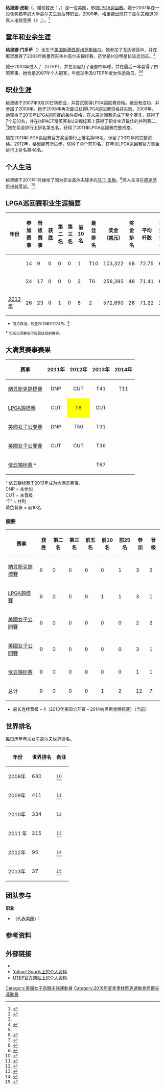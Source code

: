 {{Infobox golfer
| name              = 格里娜·皮勒<br />
{{lang|en|Gerina Piller}}
| image             = Gerina Piller cropped.jpg
| imagesize         = 
| caption           = 
| fullname          = {{lang|en|Gerina Piller}}
| nickname          = 
| birth_date        = {{Birth date and age|mf=yes|1985|3|29}}
| birth_place       = {{USA}}[[新墨西哥州|新墨西哥州]][[羅斯維爾_(新墨西哥州)|罗斯维尔]]
| death_date        = <!-- {{Death date and age|mf=yes|YYYY|MM|DD|1985|3|29}} -->
| death_place       = 
| height            = {{height|ft=5|in=7}}
| weight            = 
| nationality       = {{USA}}
| residence         = {{USA}}[[德克萨斯州|德克萨斯州]][[普莱诺_(得克萨斯州)|普莱诺]]
| spouse            = [[马丁·皮勒|马丁·皮勒]]（自2011年）
| partner           = 
| children          = 
| college           = {{tsl|en|University of Texas at El Paso|德克萨斯大学艾尔帕索分校}}<br />（2007年毕业）
| yearpro           = 2007年
| retired           = <!-- Year retired -->
| tour              = [[美國女子職業高爾夫協會|LPGA巡回赛]]（{{tsl|en|2010 LPGA Tour|2010年LPGA巡回赛|2010年}}加入）
| extour            = {{tsl|en|Futures Tour|未来巡回赛}}（2007年-2010年）
| prowins           = 0
| lpgawins          = <!-- LPGA Tour wins -->
| letwins           = <!-- Number of Ladies European Tour wins -->
| jlpgawins         = <!-- LPGA of Japan Tour wins -->
| klpgawins         = <!-- LPGA of Korea Tour wins -->
| lagtwins          = <!-- Number of Ladies Asian Golf Tour wins -->
| alpgwins          = <!-- Number of ALPG Tour wins -->
| futwins           = <!-- Number of Futures Tour wins -->
| otherwins         = <!-- other wins -->
| majorwins         = <!-- major wins -->
| nabisco           = T11：2014年
| lpga              = T6：{{tsl|en|2012 LPGA Championship|2012年LPGA锦标赛|2012年}}
| wusopen           = T31：2013年
| wbritopen         = T36：2013年
| evian             = T67：2013年
| wghofid           = <!-- World Golf Hall of Fame member ID -->
| wghofyear         = <!-- World Golf Hall of Fame year inducted -->
| award1            = 
| year1             =
| award2            = 
| year2             =
| awardssection     = <!-- location of awards page or section -->
}}
'''格里娜·皮勒'''（{{lang-en|'''Gerina Piller'''}}，婚前姓氏：{{lang|en|Mendoza}}，{{bd|1985年|3月29日}}）是一位美国{{tsl|en|professional golfer|女子职业高尔夫球手}}，参加[[美國女子職業高爾夫協會|LPGA巡回赛]]。她于2007年在一段获奖颇丰的{{tsl|en|University of Texas El Paso|德克萨斯大学艾尔帕索分校}}大学高尔夫生涯后转职业。2009年，格里娜出现在了[[高尔夫频道|高尔夫频道]]的真人电视竞赛《{{tsl|en|The_Big_Break#Big_Break_Prince_Edward_Island|高球高手}}》上。<ref name="bigbreak-video">{{cite web |work=[[The_Golf_Channel|The Golf Channel]] |url=http://www.golfchannel.com/media/big-break-prince-edward-island-gerina-mendoza/ |title=Big Break Prince Edward Island - Gerina Mendoza |accessdate=2013年7月30日 |archive-url=https://web.archive.org/web/20130606052620/http://www.golfchannel.com/media/big-break-prince-edward-island-gerina-mendoza/ |archive-date=2013年6月6日 |dead-url=yes }}</ref>

==童年和业余生涯==
'''格里娜·门多萨'''（{{lang-en|'''Gerina Mendoza'''}}）出生于[[美国|美国]][[新墨西哥州|新墨西哥州]][[羅斯維爾_(新墨西哥州)|罗斯维尔]]。她参加了戈达德高中，并在那里赢得了2003年新墨西哥州州高尔夫锦标赛，还曾是州全明星排球运动员。<ref name="utepbio">{{cite web |publisher=University of Texas El Paso |url=http://www.utepathletics.com/sports/w-golf/mtt/mendoza_gerina00.html |title=UTEP Athletics official biography |accessdate=2013年7月30日 |archive-url=https://web.archive.org/web/20140714200526/http://www.utepathletics.com/sports/w-golf/mtt/mendoza_gerina00.html |archive-date=2014年7月14日 |dead-url=yes }}</ref>

她于2003年进入了{{tsl|en|University of Texas at El Paso|德克萨斯大学艾尔帕索分校}}（UTEP），并在那里打了全部四年球，并在最后一年赢得了四项赛事。她曾是2007年{{tsl|en|Conference USA|USA联盟}}个人冠军，年度球手及UTEP年度女性运动员。<ref name="utepbio" /><ref name="lpga profile">{{cite web |publisher=LPGA |url=http://www.lpga.com/golf/players/p/gerina-piller/bio.aspx |title=LPGA Profile |accessdate=2013年7月30日 |archive-date=2013年8月22日 |archive-url=https://web.archive.org/web/20130822065855/http://www.lpga.com/golf/players/p/gerina-piller/bio.aspx |dead-url=no }}</ref>

==职业生涯==
格里娜于2007年9月20日转职业，并尝试获得LPGA巡回赛资格。她没有成功，并参加了2008年{{tsl|en|Futures Tour|未来巡回赛}}。她于2008年再次尝试获得LPGA巡回赛资格并失败。2009年，她获得了2010年LPGA巡回赛的条件资格，在未来巡回赛完成了整个赛季，获得了7个前10名，并在iMPACT精英赛和USI锦标赛上获得了职业生涯最佳的并列第二。<ref name="lpga profile"/>她在{{tsl|en|2010 Duramed FUTURES Tour|2010年未来巡回赛}}奖金排行上排名第五名，获得了2011年LPGA巡回赛完整资格。

她在2011年LPGA巡回赛官方奖金排行上排名第68名，保留了2012年的完整资格。2012年，格里娜有所进步，获得了两个前10名，在年末LPGA巡回赛官方奖金排行上排名第48名。

==个人生活==
格里娜于2011年1月嫁给了同为职业高尔夫球手的[[马丁·皮勒|马丁·皮勒]]。<ref name="si">{{cite magazine |magazine=Sports Illustrated |url=http://sportsillustrated.cnn.com/vault/article/magazine/MAG1185998/ |title=Hearts of Texas |first1=Gerina |last1=Mendoza |first2=Martin |last2=Piller |date=2011年5月23日 |accessdate=2013年7月30日}}</ref>两人生活在[[德克萨斯州|德克萨斯州]][[普莱诺_(得克萨斯州)|普莱诺]]。<ref name="lpga-marriage">{{cite web |publisher=LPGA |url=http://www.lpga.com/golf/blogs/2011/2/pros-mendoza--piller-tie-the-knot-in-texas.aspx |title=Pros Mendoza, Piller Tie the Knot in Texas |accessdate=2013年7月31日 |archive-date=2013年6月15日 |archive-url=https://web.archive.org/web/20130615105524/http://www.lpga.com/golf/blogs/2011/2/pros-mendoza--piller-tie-the-knot-in-texas.aspx |dead-url=no }}</ref><ref name="plano">{{cite news |work=The Dallas Morning News |first=Bill |last=Nichols |url=http://www.dallasnews.com/sports/golf/headlines/20130423-nichols-plano-couple-martin-and-gerina-piller-stay-on-course-while-forging-pro-careers.ece |title=Nichols: Plano couple Martin and Gerina Piller stay on course while forging pro careers |date=2013年4月23日 |accessdate=2013年7月31日 |archive-date=2013年8月20日 |archive-url=https://web.archive.org/web/20130820055914/http://www.dallasnews.com/sports/golf/headlines/20130423-nichols-plano-couple-martin-and-gerina-piller-stay-on-course-while-forging-pro-careers.ece |dead-url=no }}</ref>

==LPGA巡回赛职业生涯摘要==
{|class="wikitable" style="text-align:center; font-size: 95%;"
! 年份 !! 参加<br />赛事 !! 晋级<br />赛事 !! 获胜 !! 第二名 !! 第三名 !! 前10名 !! 最佳<br />排名 !! 奖金<br />（[[美元|美元]]） !! 奖金<br />排名 !! 平均<br />杆数 !! 杆数<br />排名
|-
|{{tsl|en|2011 LPGA Tour|2011年LPGA巡回赛|2011年}}
|14
|9
|0
|0
|0
|1
|T10
|align=right|103,322
|68
|72.75
|61
|-
|{{tsl|en|2012 LPGA Tour|2012年LPGA巡回赛|2012年}}
|24
|17
|0
|0
|0
|2
|T6
|align=right|258,395
|48
|71.41
|64
|-
|[[2013年LPGA巡回赛|2013年]]
|26
|23
|0
|1
|0
|8
|2
|align=right|572,690
|26
|71.22
|23
|}
* <small>官方数据，截至2013年11月24日。<ref>{{cite web |accessdate=2013年11月25日 |title=Gerina Piller stats |publisher=LPGA |url=http://www.lpga.com/golf/players/p/gerina-piller/stats.aspx |archive-date=2013年12月3日 |archive-url=https://web.archive.org/web/20131203004222/http://www.lpga.com/golf/players/p/gerina-piller/stats.aspx |dead-url=no }}</ref></small>

<nowiki>*</nowiki> <small>包括比洞赛及不设晋级线的赛事。</small>

==大满贯赛事赛果==
{| cellpadding="3" cellspacing="0" border="1" style="font-size: 95%; border: #aaa solid 1px; border-collapse: collapse;"
|- style="background:#eee;"
! 赛事 !! 2011年 !! 2012年 !! 2013年 !! 2014年
|-
|[[納貝斯克錦標賽|納貝斯克錦標賽]]
|align="center"|DNP
|align="center"|CUT
|align="center"|T41
|align="center"|T11
|-
|[[LPGA錦標賽|LPGA錦標賽]]
|align="center"|CUT
|style="text-align:center; background:yellow;"|T6
|align="center"|CUT
|align="center"|
|-
|[[美國女子公開賽|美國女子公開賽]]
|align="center"|DNP
|align="center"|T50
|align="center"|T31
|align="center"|
|-
|[[英國女子公開賽|英國女子公開賽]]
|align="center"|CUT
|align="center"|CUT
|align="center"|T36
|align="center"|
|-
|[[愛維養錦標賽|依云锦标赛]] ^
|bgcolor=#eeeeee colspan=2| 
|align="center"|T67
|align="center"|
|}
^ 依云锦标赛于2013年成为大满贯赛事。<br />
DNP = 未参加<br />
CUT = 未晋级<br />
“T” = 并列<br />
黄色背景 = 前10名

===摘要===
{| class=wikitable style=text-align:center
!赛事 !! 获胜 !! 第二名 !! 第三名 !! 前五名 !! 前10名 !! 前25名 !! 参加 !! 晋级
|-
|align=left|[[納貝斯克錦標賽|納貝斯克錦標賽]] || 0 || 0 || 0 || 0 || 0 ||  1 ||   3 || 2
|-
|align=left|[[LPGA錦標賽|LPGA錦標賽]]              || 0 || 0 || 0 || 0 || 1 ||  1 ||   3 || 1
|-
|align=left|[[美國女子公開賽|美國女子公開賽]]               || 0 || 0 || 0 || 0 || 0 ||  0 ||   2 || 2
|-
|align=left|[[英國女子公開賽|英國女子公開賽]]            || 0 || 0 || 0 || 0 || 0 ||  0 ||  3 || 1
|-
|align=left|[[愛維養錦標賽|依云锦标赛]]        || 0 || 0 || 0 || 0 || 0 ||  0 ||  1 || 1
|-
!总计                                                         !! 0 !! 0 !! 0 !! 0 !! 1 !! 2 !! 12 !! 7
|}
*最长连续晋级 – 4（2013年美国公开赛 – 2014纳贝斯克锦标赛）（当前）

==世界排名==
每日历年年末[[女子高尔夫世界排名|女子高尔夫世界排名]]。
{|class="wikitable" style="text-align:center; font-size: 95%;"
! 年份 !! 世界排名 !! 备注
|-
|2008年 || 630 || <ref>{{cite web |url=http://www.rolexrankings.com/en/rankings/2008-12-31/ |title=Women's World Golf Rankings |date=2008年12月21日 |accessdate=2013年7月30日 |archive-date=2015年5月1日 |archive-url=https://web.archive.org/web/20150501033602/http://www.rolexrankings.com/en/rankings/2008-12-31/ |dead-url=no }}</ref>
|-
|2009年 || 411 || <ref>{{cite web |url=http://www.rolexrankings.com/en/rankings/2009-12-31/ |title=Women's World Golf Rankings |date=2009年12月21日 |accessdate=2013年7月30日 |archive-date=2013年12月2日 |archive-url=https://web.archive.org/web/20131202232608/http://www.rolexrankings.com/en/rankings/2009-12-31/ |dead-url=no }}</ref>
|-
|2010年 || 334 || <ref>{{cite web |url=http://www.rolexrankings.com/en/rankings/2010-12-31/ |title=Women's World Golf Rankings |date=2010年12月31日 |accessdate=2013年7月30日 |archive-date=2013年12月2日 |archive-url=https://web.archive.org/web/20131202233441/http://www.rolexrankings.com/en/rankings/2010-12-31/ |dead-url=no }}</ref>
|-
|2011 年|| 215 || <ref>{{cite web |url=http://www.rolexrankings.com/en/rankings/2011-12-31/ |title=Women's World Golf Rankings |date=2011年12月31日 |accessdate=2013年7月30日 |archive-date=2013年12月2日 |archive-url=https://web.archive.org/web/20131202233713/http://www.rolexrankings.com/en/rankings/2011-12-31/ |dead-url=no }}</ref>
|-
|2012年 || 95 || <ref>{{cite web |url=http://www.rolexrankings.com/en/rankings/2012-12-31/ |title=Women's World Golf Rankings |date=2012年12月31日 |accessdate=2013年7月30日 |archive-date=2013年11月3日 |archive-url=https://web.archive.org/web/20131103151243/http://rolexrankings.com/en/rankings/2012-12-31/ |dead-url=no }}</ref>
|-
|2013年 || 37 || <ref>{{cite web |url=http://www.rolexrankings.com/en/rankings/2013-12-30/ |title=Women's World Golf Rankings |date=2013年12月30日 |accessdate=2014年3月29日 |archive-date=2014年10月26日 |archive-url=https://web.archive.org/web/20141026031157/http://www.rolexrankings.com/en/rankings/2013-12-30/ |dead-url=no }}</ref>
|}

==团队参与==
'''职业'''
*{{tsl|en|Solheim Cup|索尔海姆杯}}（代表美国）：{{tsl|en|2013 Solheim Cup|2013年索尔海姆杯|2013年}}

==参考资料==
{{Reflist|2}}

==外部链接==
*{{LPGA player|p/gerina-piller}}
*[http://sports.yahoo.com/golf/lpga/players/Gerina+Piller/11535 Yahoo! Sports上的个人资料] {{Wayback|url=http://sports.yahoo.com/golf/lpga/players/Gerina+Piller/11535 |date=20140714235421 }}
*[https://web.archive.org/web/20140714200526/http://www.utepathletics.com/sports/w-golf/mtt/mendoza_gerina00.html UTEP官方网站上的个人资料]

{{2013年索尔海姆杯美国队}}

{{DEFAULTSORT:Piller, Gerina}}
[[Category:美國女子高爾夫球運動員|Category:美國女子高爾夫球運動員]]
[[Category:2016年夏季奧林匹克運動會高爾夫運動員|Category:2016年夏季奧林匹克運動會高爾夫運動員]]